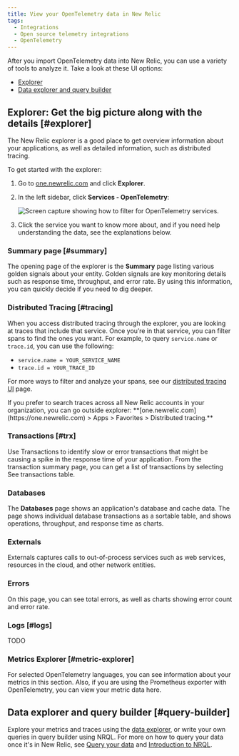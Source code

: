 ```yaml
---
title: View your OpenTelemetry data in New Relic
tags:
  - Integrations
  - Open source telemetry integrations
  - OpenTelemetry
---
```


After you import OpenTelemetry data into New Relic, you can use a variety of tools to analyze it. Take a look at these UI options:

* [Explorer](#explorer)
* [Data explorer and query builder](#query-builder)

## Explorer: Get the big picture along with the details [#explorer]

The New Relic explorer is a good place to get overview information about your applications, as well as detailed information, such as distributed tracing.

To get started with the explorer:

1. Go to [one.newrelic.com](https://one.newrelic.com) and click **Explorer**.
2. In the left sidebar, click **Services - OpenTelemetry**:

    ![Screen capture showing how to filter for OpenTelemetry services.](./images/explorer_otel_services.png "Filter for OpenTelemetry to see only those entities.")

3. Click the service you want to know more about, and if you need help understanding the data, see the explanations below.

### Summary page [#summary]

The opening page of the explorer is the **Summary** page listing various golden signals about your entity. Golden signals are key monitoring details such as response time, throughput, and error rate. By using this information, you can quickly decide if you need to dig deeper.

### Distributed Tracing [#tracing]

When you access distributed tracing through the explorer, you are looking at traces that include that service. Once you’re in that service, you can filter spans to find the ones you want. For example, to query `service.name` or `trace.id`, you can use the following:

* `service.name = YOUR_SERVICE_NAME`
* `trace.id = YOUR_TRACE_ID`

For more ways to filter and analyze your spans, see our [distributed tracing UI](/docs/understand-dependencies/distributed-tracing/ui-data/understand-use-distributed-tracing-ui) page.

<Callout variant="tip">
  If you prefer to search traces across all New Relic accounts in your organization, you can go outside explorer: **[one.newrelic.com](https://one.newrelic.com) > Apps > Favorites > Distributed tracing.**
</Callout>

### Transactions [#trx]

Use Transactions to identify slow or error transactions that might be causing a spike in the response time of your application. From the transaction summary page, you can get a list of transactions by selecting See transactions table.

### Databases

The **Databases** page shows an application's database and cache data. The page shows individual database transactions as a sortable table, and shows operations, throughput, and response time as charts.

### Externals

Externals captures calls to out-of-process services such as web services, resources in the cloud, and other network entities.

### Errors

On this page, you can see total errors, as well as charts showing error count and error rate.

### Logs [#logs]

TODO

### Metrics Explorer [#metric-explorer]

For selected OpenTelemetry languages, you can see information about your metrics in this section. Also, if you are using the Prometheus exporter with OpenTelemetry, you can view your metric data here.

## Data explorer and query builder [#query-builder]

Explore your metrics and traces using the [data explorer](/docs/query-your-data/explore-query-data/data-explorer/introduction-data-explorer), or write your own queries in query builder using NRQL. For more on how to query your data once it's in New Relic, see [Query your data](/docs/query-your-data/explore-query-data/explore-data/introduction-querying-new-relic-data) and [Introduction to NRQL](/docs/query-your-data/nrql-new-relic-query-language/get-started/introduction-nrql-new-relics-query-language).
